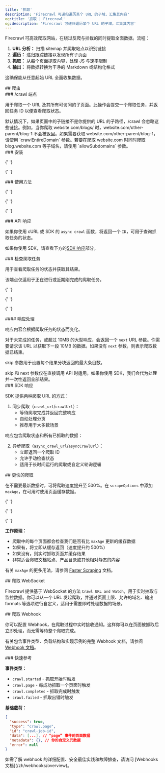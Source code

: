 ```yaml
---
title: '抓取'
description: 'Firecrawl 可递归遍历某个 URL 的子域，汇集其内容'
og:title: '抓取 | Firecrawl'
og:description: 'Firecrawl 可递归遍历某个 URL 的子域，汇集其内容'
---
```



Firecrawl 可高效爬取网站，在绕过反爬与拦截的同时提取全面数据。流程：

1. **URL 分析：** 扫描 sitemap 并爬取站点以识别链接
2. **遍历：** 递归跟踪链接以发现所有子页面
3. **抓取：** 从每个页面提取内容，处理 JS 与速率限制
4. **输出：** 将数据转换为干净的 Markdown 或结构化格式

这确保能从任意起始 URL 全面收集数据。

<div id='crawling'>## 爬虫</div>

<div id='crawl-endpoint'>### /crawl 端点</div>

用于爬取一个 URL 及其所有可访问的子页面。此操作会提交一个爬取任务，并返回任务 ID 以便查看爬取状态。

<Warning>
  默认情况下，如果页面中的子链接不是你提供的 URL 的子路径，/crawl
  会忽略这些链接。例如，当你爬取 website.com/blogs/
  时，website.com/other-parent/blog-1 不会被返回。如果需要获取
  website.com/other-parent/blog-1，请使用 `crawlEntireDomain` 参数。若要在爬取
  website.com 时同时爬取 blog.website.com 等子域名，请使用 `allowSubdomains`
  参数。
</Warning>

<div id='installation'>### 安装</div>

<CodeGroup>
  <InstallationPython />

{' '}
<InstallationNode />

{' '}
<InstallationGo />

  <InstallationRust />
</CodeGroup>

<div id='usage'>### 使用方法</div>

<CodeGroup>
  <CrawlPython />

{' '}
<CrawlNode />

{' '}
<CrawlGo />

{' '}
<CrawlRust />

  <CrawlCURL />
</CodeGroup>

<div id='api-response'>### API 响应</div>

如果你使用 cURL 或 SDK 的 `async crawl` 函数，将返回一个 `ID`，可用于查询抓取任务的状态。

<Note>如果你使用 SDK，请查看下方的[SDK 响应](#sdk-response)部分。</Note>

<AsyncCrawlOutput />

<div id='check-crawl-job'>### 检查爬取任务</div>

用于查看爬取任务的状态并获取其结果。

<Note>该端点仅适用于正在进行或近期刚完成的爬取任务。</Note>

<CodeGroup>
  <CheckCrawlJobPython />

{' '}
<CheckCrawlJobNode />

{' '}
<CheckCrawlJobGo />

{' '}
<CheckCrawlJobRust />

  <CheckCrawlJobCURL />
</CodeGroup>

<div id='response-handling'>#### 响应处理</div>

响应内容会根据爬取任务的状态而变化。

对于未完成的任务，或超过 10MB 的大型响应，会返回一个 `next` URL 参数。你需要请求该 URL 以获取下一段 10MB 的数据。如果没有 `next` 参数，则表示爬取数据已结束。

skip 参数用于设置每个结果分块返回的最大条目数。

<Info>
  skip 和 next 参数仅在直接调用 API 时适用。如果你使用
  SDK，我们会代为处理并一次性返回全部结果。
</Info>

<CodeGroup>
  <CheckCrawlJobOutputScraping />

  <CheckCrawlJobOutputCompleted />
</CodeGroup>

<div id='sdk-response'>### SDK 响应</div>

SDK 提供两种爬取 URL 的方式：

1. 同步爬取（`crawl_url`/`crawlUrl`）：
   - 等待爬取完成并返回完整响应
   - 自动处理分页
   - 推荐用于大多数场景

<CodeGroup>
  <PythonCrawlExample />

  <NodeCrawlExample />
</CodeGroup>

响应包含爬取状态和所有已抓取的数据：

<CodeGroup>
  <PythonCrawlExampleResponse />

  <NodeCrawlExampleResponse />
</CodeGroup>

2. 异步爬取（`async_crawl_url`/`asyncCrawlUrl`）：
   - 立即返回一个爬取 ID
   - 允许手动检查状态
   - 适用于长时间运行的爬取或自定义轮询逻辑

<CodeGroup>
  <AsyncCrawlPython />

  <AsyncCrawlNode />
</CodeGroup>

<div id='faster-crawling'>## 更快的爬取</div>

在不需要最新数据时，可将爬取速度提升至 500%。在 `scrapeOptions` 中添加 `maxAge`，在可用时使用页面缓存数据。

<CodeGroup>
  <FastCrawlPython />

{' '}
<FastCrawlNode />

{' '}
<FastCrawlGo />

{' '}
<FastCrawlRust />

  <FastCrawlCURL />
</CodeGroup>

**工作原理：**

- 爬取中的每个页面都会检查我们是否有比 `maxAge` 更新的缓存数据
- 如果有，将立即从缓存返回（速度提升约 500%）
- 如果没有，则实时抓取页面并缓存结果
- 非常适合爬取文档站点、产品目录或其他相对静态的内容

有关 `maxAge` 的更多用法，请参阅 [Faster Scraping](/zh/features/fast-scraping) 文档。

<div id='crawl-websocket'>## 爬取 WebSocket</div>

Firecrawl 提供基于 WebSocket 的方法 `Crawl URL and Watch`，用于实时抽取与监控数据。你可以从一个 URL 发起爬取，并通过页面上限、允许的域名、输出 formats 等选项进行自定义，适用于需要即时处理数据的场景。

<CodeGroup>
  <CrawlWebSocketPython />

  <CrawlWebSocketNode />
</CodeGroup>

<div id='crawl-webhook'>## 爬取 Webhook</div>

你可以配置 Webhook，在爬取过程中实时接收通知。这样你可以在页面被抓取后立即处理，而无需等待整个爬取完成。

<CrawlWebhookCURL />

有关包含事件类型、负载结构和实现示例的完整 Webhook 文档，请参阅[Webhook 文档](/zh/webhooks/overview)。

<div id='quick-reference'>### 快速参考</div>

**事件类型：**

- `crawl.started` - 抓取开始时触发
- `crawl.page` - 每成功抓取一个页面时触发
- `crawl.completed` - 抓取完成时触发
- `crawl.failed` - 抓取出错时触发

**基础载荷：**

```json
{
  "success": true,
  "type": "crawl.page",
  "id": "crawl-job-id",
  "data": [...], // “page” 事件的页面数据
  "metadata": {}, // 你的自定义元数据
  "error": null
}
```

<Note>
  如需了解 webhook 的详细配置、安全最佳实践和故障排查，请访问 [Webhooks
  文档](/zh/webhooks/overview)。
</Note>
